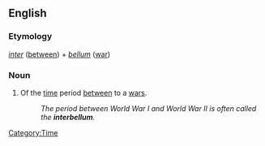 ==English==

===Etymology===
{{L.}} ''[[inter]]'' ([[between]]) + ''[[bellum]]'' ([[war]])

===Noun===
{{en-adj|-}}
# Of the [[time]] period [[between]] to a [[war]]s.
#:''The period between World War I and World War II is often called the '''interbellum'''.''

[[Category:Time]]